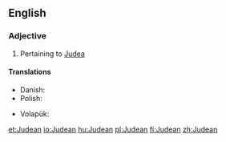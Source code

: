 ==English==

===Adjective===
{{en-adj}}
# Pertaining to [[Judea]]

====Translations====
{{trans-top|of or pertaining to Judea}}
* Danish: {{t|da|judæisk}}
* Polish: {{t+|pl|judzki}}
{{trans-mid}}
* Volapük: {{t|vo|Yudänik}}
{{trans-bottom}}

[[et:Judean]]
[[io:Judean]]
[[hu:Judean]]
[[pl:Judean]]
[[fi:Judean]]
[[zh:Judean]]